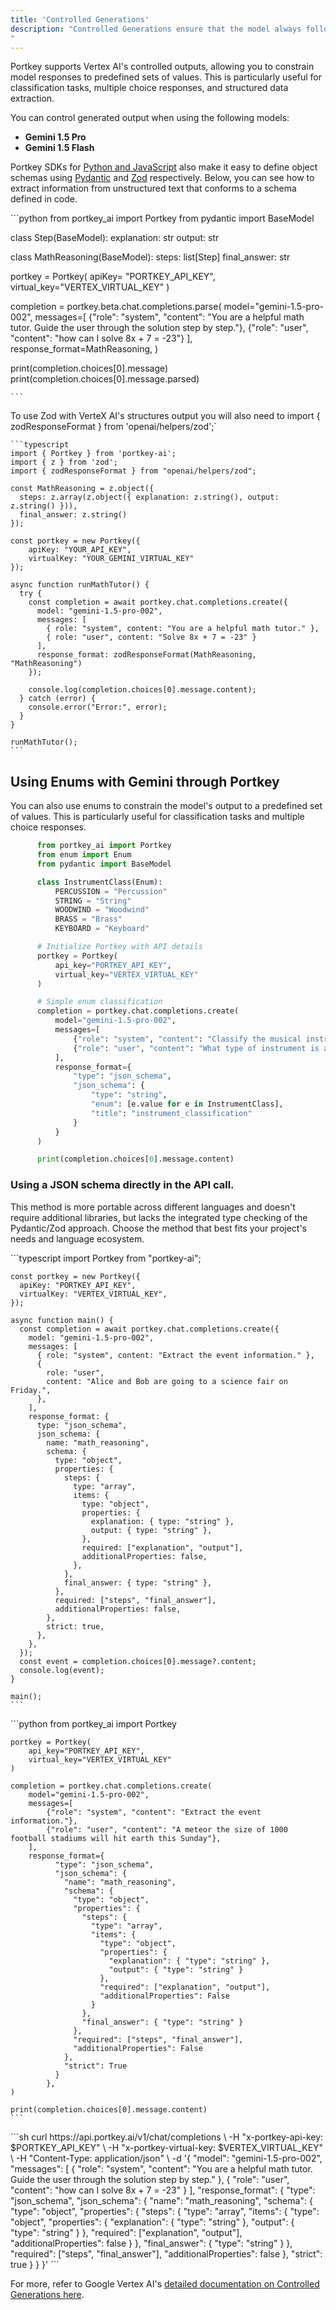 ```yaml
---
title: 'Controlled Generations'
description: "Controlled Generations ensure that the model always follows your supplied [JSON schema](https://json-schema.org/overview/what-is-jsonschema). Portkey supports Vertex AI's Controlled Generations feature out of the box with our SDKs & APIs.
"
---
```



Portkey supports Vertex AI's controlled outputs, allowing you to constrain model responses to predefined sets of values. This is particularly useful for classification tasks, multiple choice responses, and structured data extraction.

<Note>
You can control generated output when using the following models:

- **Gemini 1.5 Pro**
- **Gemini 1.5 Flash**

</Note>

Portkey SDKs for [Python and JavaScript](/api-reference/portkey-sdk-client) also make it easy to define object schemas using [Pydantic](https://docs.pydantic.dev/latest/) and [Zod](https://zod.dev/) respectively. Below, you can see how to extract information from unstructured text that conforms to a schema defined in code.

<Tabs>
  <Tab title="Pydantic with Python">
    ```python
from portkey_ai import Portkey
from pydantic import BaseModel

class Step(BaseModel):
    explanation: str
    output: str

class MathReasoning(BaseModel):
    steps: list[Step]
    final_answer: str

portkey = Portkey(
    apiKey= "PORTKEY_API_KEY",
    virtual_key="VERTEX_VIRTUAL_KEY"
)

completion = portkey.beta.chat.completions.parse(
    model="gemini-1.5-pro-002",
    messages=[
        {"role": "system", "content": "You are a helpful math tutor. Guide the user through the solution step by step."},
        {"role": "user", "content": "how can I solve 8x + 7 = -23"}
    ],
    response_format=MathReasoning,
)

print(completion.choices[0].message)
print(completion.choices[0].message.parsed)

    ```
  </Tab>
  <Tab title="Zod with NodeJS">
To use Zod with VerteX AI's structures output you will also need to import { zodResponseFormat } from 'openai/helpers/zod';`

    ```typescript
    import { Portkey } from 'portkey-ai';
    import { z } from 'zod';
    import { zodResponseFormat } from "openai/helpers/zod";

    const MathReasoning = z.object({
      steps: z.array(z.object({ explanation: z.string(), output: z.string() })),
      final_answer: z.string()
    });

    const portkey = new Portkey({
        apiKey: "YOUR_API_KEY",
        virtualKey: "YOUR_GEMINI_VIRTUAL_KEY"
    });

    async function runMathTutor() {
      try {
        const completion = await portkey.chat.completions.create({
          model: "gemini-1.5-pro-002",
          messages: [
            { role: "system", content: "You are a helpful math tutor." },
            { role: "user", content: "Solve 8x + 7 = -23" }
          ],
          response_format: zodResponseFormat(MathReasoning, "MathReasoning")
        });

        console.log(completion.choices[0].message.content);
      } catch (error) {
        console.error("Error:", error);
      }
    }

    runMathTutor();
    ```
  </Tab>
</Tabs>

## Using Enums with Gemini through Portkey
You can also use enums to constrain the model's output to a predefined set of values. This is particularly useful for classification tasks and multiple choice responses.
<Tabs>
<Tab title="Python with Enums">
```python
      from portkey_ai import Portkey
      from enum import Enum
      from pydantic import BaseModel

      class InstrumentClass(Enum):
          PERCUSSION = "Percussion"
          STRING = "String"
          WOODWIND = "Woodwind"
          BRASS = "Brass"
          KEYBOARD = "Keyboard"

      # Initialize Portkey with API details
      portkey = Portkey(
          api_key="PORTKEY_API_KEY",
          virtual_key="VERTEX_VIRTUAL_KEY"
      )

      # Simple enum classification
      completion = portkey.chat.completions.create(
          model="gemini-1.5-pro-002",
          messages=[
              {"role": "system", "content": "Classify the musical instrument."},
              {"role": "user", "content": "What type of instrument is a piano?"}
          ],
          response_format={
              "type": "json_schema",
              "json_schema": {
                  "type": "string",
                  "enum": [e.value for e in InstrumentClass],
                  "title": "instrument_classification"
              }
          }
      )

      print(completion.choices[0].message.content)
```
  </Tab>
</Tabs>

### Using a JSON schema directly in the API call. 
This method is more portable across different languages and doesn't require additional libraries, but lacks the integrated type checking of the Pydantic/Zod approach. Choose the method that best fits your project's needs and language ecosystem.

<Tabs>
  <Tab title="NodeJS">
    ```typescript
    import Portkey from "portkey-ai";

    const portkey = new Portkey({
      apiKey: "PORTKEY_API_KEY",
      virtualKey: "VERTEX_VIRTUAL_KEY",
    });

    async function main() {
      const completion = await portkey.chat.completions.create({
        model: "gemini-1.5-pro-002",
        messages: [
          { role: "system", content: "Extract the event information." },
          {
            role: "user",
            content: "Alice and Bob are going to a science fair on Friday.",
          },
        ],
        response_format: {
          type: "json_schema",
          json_schema: {
            name: "math_reasoning",
            schema: {
              type: "object",
              properties: {
                steps: {
                  type: "array",
                  items: {
                    type: "object",
                    properties: {
                      explanation: { type: "string" },
                      output: { type: "string" },
                    },
                    required: ["explanation", "output"],
                    additionalProperties: false,
                  },
                },
                final_answer: { type: "string" },
              },
              required: ["steps", "final_answer"],
              additionalProperties: false,
            },
            strict: true,
          },
        },
      });
      const event = completion.choices[0].message?.content;
      console.log(event);
    }

    main();
    ```
  </Tab>
  <Tab title="Python">
    ```python
    from portkey_ai import Portkey

    portkey = Portkey(
        api_key="PORTKEY_API_KEY",
        virtual_key="VERTEX_VIRTUAL_KEY"
    )

    completion = portkey.chat.completions.create(
        model="gemini-1.5-pro-002",
        messages=[
            {"role": "system", "content": "Extract the event information."},
            {"role": "user", "content": "A meteor the size of 1000 football stadiums will hit earth this Sunday"},
        ],
        response_format={
              "type": "json_schema",
              "json_schema": {
                "name": "math_reasoning",
                "schema": {
                  "type": "object",
                  "properties": {
                    "steps": {
                      "type": "array",
                      "items": {
                        "type": "object",
                        "properties": {
                          "explanation": { "type": "string" },
                          "output": { "type": "string" }
                        },
                        "required": ["explanation", "output"],
                        "additionalProperties": False
                      }
                    },
                    "final_answer": { "type": "string" }
                  },
                  "required": ["steps", "final_answer"],
                  "additionalProperties": False
                },
                "strict": True
              }
            },
    )

    print(completion.choices[0].message.content)
    ```
  </Tab>
  <Tab title="cURL">
    ```sh
    curl https://api.portkey.ai/v1/chat/completions \
      -H "x-portkey-api-key: $PORTKEY_API_KEY" \
      -H "x-portkey-virtual-key: $VERTEX_VIRTUAL_KEY" \
      -H "Content-Type: application/json" \
      -d '{
        "model": "gemini-1.5-pro-002",
        "messages": [
          {
            "role": "system",
            "content": "You are a helpful math tutor. Guide the user through the solution step by step."
          },
          {
            "role": "user",
            "content": "how can I solve 8x + 7 = -23"
          }
        ],
        "response_format": {
          "type": "json_schema",
          "json_schema": {
            "name": "math_reasoning",
            "schema": {
              "type": "object",
              "properties": {
                "steps": {
                  "type": "array",
                  "items": {
                    "type": "object",
                    "properties": {
                      "explanation": { "type": "string" },
                      "output": { "type": "string" }
                    },
                    "required": ["explanation", "output"],
                    "additionalProperties": false
                  }
                },
                "final_answer": { "type": "string" }
              },
              "required": ["steps", "final_answer"],
              "additionalProperties": false
            },
            "strict": true
          }
        }
      }'
    ```
  </Tab>
</Tabs>

For more, refer to Google Vertex AI's [detailed documentation on Controlled Generations here](https://cloud.google.com/docs/authentication/provide-credentials-adc#local-dev).
  